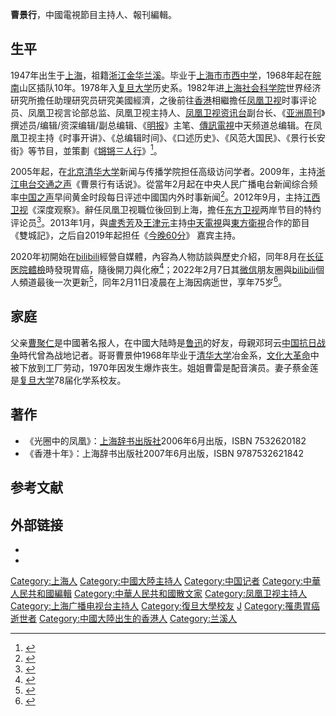 
{{Infobox journalist
| name        = 曹景行
| image       = 
| caption     = 
| birth_name   = 
| birth_date  = {{birth date|1947|8|21}}
| birth_place = {{ROC-1928|上海市}}
| death_date  = {{death date and age|2022|2|11|1947|8|21}}
| death_place = {{PRC}}[[上海市|上海市]]
| nationality = {{CHN-HKG}}
| education   = 上海[[复旦大学|复旦大学]]历史系
| occupation  = [[凤凰卫视|凤凰卫视]]时事评论员
| ancestor    = [[浙江|浙江]][[兰溪|兰溪]]
| alias       = 
| title       = 
| family      = 
| spouse      = 
| domesticpartner =
| children    = 
| relatives   = 
| ethnic      = 
| religion    = 
| salary      = 
| networth    = 
| credits     = 《时事开讲》节目主持人
| agent       = 
| URL         = 
}}

'''曹景行'''{{BD|1947年|8月21日|2022年|2月11日|catIdx=C曹}}，中國電視節目主持人、報刊編輯。

==生平==
1947年出生于[[上海|上海]]，祖籍[[浙江|浙江]][[金华|金华]][[兰溪|兰溪]]。毕业于[[上海市市西中学|上海市市西中学]]，1968年起在[[皖南|皖南]]山区插队10年。1978年入[[复旦大学|复旦大学]]历史系。1982年进[[上海社会科学院|上海社会科学院]]世界经济研究所擔任助理研究员研究美國經濟，之後前往[[香港|香港]]相繼擔任[[凤凰卫视|凤凰卫视]]时事评论员、凤凰卫视言论部总监、凤凰卫视主持人、[[凤凰卫视资讯台|凤凰卫视资讯台]]副台长、《[[亚洲周刊|亚洲周刊]]》撰述员/编辑/资深编辑/副总编辑、《[[明报|明报]]》主笔、[[傳訊電視|傳訊電視]]中天频道总编辑。在凤凰卫视主持《时事开讲》、《总编辑时间》、《口述历史》、《风范大国民》、《景行长安街》等节目，並策劃《[[锵锵三人行|锵锵三人行]]》<ref>{{cite news |title=媒体人曹景行去世，享年75岁 |url=https://www.sohu.com/a/522093812_260616 |accessdate=2022-02-11 |archive-date=2022-06-25 |archive-url=https://web.archive.org/web/20220625215706/https://www.sohu.com/a/522093812_260616 }}</ref>。

2005年起，在[[北京|北京]][[清华大学|清华大学]]新闻与传播学院担任高级访问学者。2009年，主持[[浙江电台交通之声|浙江电台交通之声]]《曹景行有话说》。從當年2月起在中央人民广播电台新闻综合频率[[中国之声|中国之声]]早间黄金时段每日评述中國国内外时事新闻<ref>{{cite news |title=资深媒体人曹景行病逝 |url=https://www.zaobao.com.sg/realtime/china/story20220211-1241623 |accessdate=2022-02-11 |archive-date=2022-06-19 |archive-url=https://web.archive.org/web/20220619054354/https://www.zaobao.com.sg/realtime/china/story20220211-1241623 }}</ref>。2012年9月，主持[[江西卫视|江西卫视]]《深度观察》。辭任凤凰卫视職位後回到上海，擔任[[东方卫视|东方卫视]]两岸节目的特约评论员<ref>{{cite news |title=纪念｜曹可凡谈曹景行：一位“疯狂”的新闻人 |url=https://www.sohu.com/a/522096278_260616 |accessdate=2022-02-11 |archive-date=2022-06-20 |archive-url=https://web.archive.org/web/20220620142115/https://www.sohu.com/a/522096278_260616 }}</ref>。2013年1月，與[[盧秀芳|盧秀芳]]及[[王津元|王津元]]主持[[中天電視|中天電視]]與[[東方衛視|東方衛視]]合作的節目《雙城記》，之后自2019年起担任《[[今晚60分|今晚60分]]》 嘉宾主持。

2020年初開始在[[bilibili|bilibili]]經營自媒體，內容為人物訪談與歷史介紹，同年8月在[[长征医院|长征医院]][[體檢|體檢]]時發現胃癌，隨後開刀與化療<ref>{{cite news |title=我也浮过生命海 |url=https://wenhui.whb.cn/third/yidian/202104/20/400831.html |agency=上海文汇网 |date=2021-04-10 |accessdate=2022-02-11 |archive-date=2022-02-11 |archive-url=https://web.archive.org/web/20220211125645/https://wenhui.whb.cn/third/yidian/202104/20/400831.html }}</ref>；2022年2月7日其[[微信|微信]]朋友圈與[[bilibili|bilibili]]個人頻道最後一次更新<ref>{{cite news|title=「一個人的通訊社」停更|url=https://www.jfdaily.com/news/detail?id=451145|date=2022-02-11|publisher=上觀新聞|accessdate=2022-02-11|archive-date=2022-06-19|archive-url=https://web.archive.org/web/20220619091834/https://www.jfdaily.com/news/detail?id=451145}}</ref>，同年2月11日凌晨在上海因病逝世，享年75岁<ref>{{cite news |title=知名媒体人曹景行去世 |url=https://www.thepaper.cn/newsDetail_forward_16656853 |agency=澎湃新闻 |date=2022-02-11 |accessdate=2022-02-11 |archive-date=2022-03-09 |archive-url=https://web.archive.org/web/20220309193630/https://www.thepaper.cn/newsDetail_forward_16656853 }}</ref>。

==家庭==
父亲[[曹聚仁|曹聚仁]]是中國著名报人，在中國大陆時是[[鲁迅|鲁迅]]的好友，母親邓珂云[[中国抗日战争|中国抗日战争]]時代曾為战地记者。哥哥曹景仲1968年毕业于[[清华大学|清华大学]]冶金系，[[文化大革命|文化大革命]]中被下放到工厂劳动，1970年因发生爆炸丧生。姐姐曹雷是配音演员。妻子蔡金莲是[[复旦大学|复旦大学]]78届化学系校友。

== 著作 ==
*《光圈中的凤凰》：[[上海辞书出版社|上海辞书出版社]]2006年6月出版，ISBN 7532620182
*《香港十年》：上海辞书出版社2007年6月出版，ISBN 9787532621842

==参考文献==
{{reflist}}

== 外部链接 ==
* {{sinaweibo|caojingxing}}
* {{Bilibili|user=486910356}}

{{DEFAULTSORT:C}}
[[Category:上海人|Category:上海人]]
[[Category:中國大陸主持人|Category:中國大陸主持人]]
[[Category:中国记者|Category:中国记者]]
[[Category:中華人民共和國編輯|Category:中華人民共和國編輯]]
[[Category:中華人民共和國散文家|Category:中華人民共和國散文家]]
[[Category:凤凰卫视主持人|Category:凤凰卫视主持人]]
[[Category:上海广播电视台主持人|Category:上海广播电视台主持人]]
[[Category:復旦大學校友|Category:復旦大學校友]]
[[Category:曹姓|J]]
[[Category:罹患胃癌逝世者|Category:罹患胃癌逝世者]]
[[Category:中國大陸出生的香港人|Category:中國大陸出生的香港人]]
[[Category:兰溪人|Category:兰溪人]]